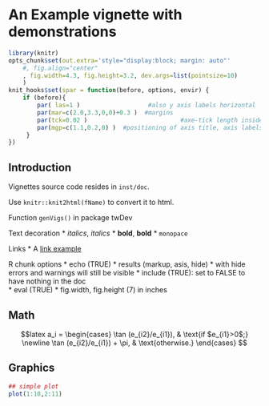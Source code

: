 <!--
%\VignetteEngine{knitr}
%\VignetteIndexEntry{Example using equations and figures}
-->

An Example vignette with demonstrations
=======================================


```{r setup, include=FALSE}
library(knitr)
opts_chunk$set(out.extra='style="display:block; margin: auto"'
    #, fig.align="center"
    , fig.width=4.3, fig.height=3.2, dev.args=list(pointsize=10)
    )
knit_hooks$set(spar = function(before, options, envir) {
    if (before){
        par( las=1 )                   #also y axis labels horizontal
        par(mar=c(2.0,3.3,0,0)+0.3 )  #margins
        par(tck=0.02 )                          #axe-tick length inside plots             
        par(mgp=c(1.1,0.2,0) )  #positioning of axis title, axis labels, axis
     }
})
```


Introduction
------------

Vignettes source code resides in `inst/doc`.

Use `knitr::knit2html(fName)` to convert it to html.

Function `genVigs()` in package twDev

Text decoration
* *italics*, _italics_
* **bold**, __bold__
* `monopace`

Links
* A [link example](http://url.com/ "Title")

R chunk options
* echo (TRUE)
* results (markup, asis, hide)
    * with hide errors and warnings will still be visible
* include (TRUE): set to FALSE to have nothing in the doc     
* eval (TRUE) 
* fig.width, fig.height (7) in inches 
 

Math
----

$$latex
a_i =
\begin{cases}
\tan (e_{i2}/e_{i1}), & \text{if $e_{i1}>0$;}
\newline
\tan (e_{i2}/e_{i1}) + \pi, & \text{otherwise.}
\end{cases}
$$ 


Graphics
--------

```{r ci, spar=TRUE}
## simple plot
plot(1:10,2:11)
```

